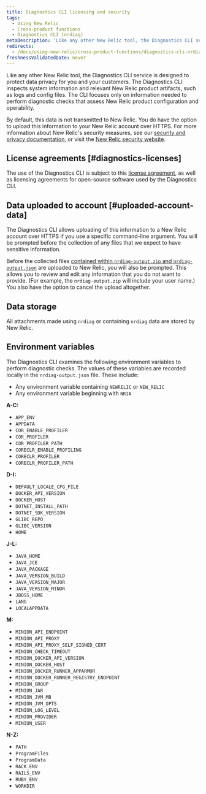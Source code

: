 ```yaml
---
title: Diagnostics CLI licensing and security
tags:
  - Using New Relic
  - Cross-product functions
  - Diagnostics CLI (nrdiag)
metaDescription: 'Like any other New Relic tool, the Diagnostics CLI service (nrdiag) is designed to protect data privacy for you and your customers.'
redirects:
  - /docs/using-new-relic/cross-product-functions/diagnostics-cli-nrdiag/diagnostics-cli-licensing-security
freshnessValidatedDate: never
---
```


Like any other New Relic tool, the Diagnostics CLI service is designed to protect data privacy for you and your customers. The Diagnostics CLI inspects system information and relevant New Relic product artifacts, such as logs and config files. The CLI focuses only on information needed to perform diagnostic checks that assess New Relic product configuration and operability.

By default, this data is not transmitted to New Relic. You do have the option to upload this information to your New Relic account over HTTPS. For more information about New Relic's security measures, see our [security and privacy documentation](/docs/security/security-privacy/data-privacy/data-privacy-new-relic), or visit the [New Relic security website](https://newrelic.com/security).

## License agreements [#diagnostics-licenses]

The use of the Diagnostics CLI is subject to this [license agreement](/docs/licenses/license-information/other-licenses/new-relic-diagnostics-licenses), as well as licensing agreements for open-source software used by the Diagnostics CLI.

## Data uploaded to account [#uploaded-account-data]

The Diagnostics CLI allows uploading of this information to a New Relic account over HTTPS if you use a specific command-line argument. You will be prompted before the collection of any files that we expect to have sensitive information.

Before the collected files [contained within `nrdiag-output.zip` and `nrdiag-output.json`](/docs/using-new-relic/cross-product-functions/diagnostics-cli-nrdiag/interpret-nrdiag-output) are uploaded to New Relic, you will also be prompted. This allows you to review and edit any information that you do not want to provide. (For example, the `nrdiag-output.zip` will include your user name.) You also have the option to cancel the upload altogether.

## Data storage

All attachments made using `nrdiag` or containing `nrdiag` data are stored by New Relic.

## Environment variables

The Diagnostics CLI examines the following environment variables to perform diagnostic checks. The values of these variables are recorded locally in the `nrdiag-output.json` file. These include:

* Any environment variable containing `NEWRELIC` or `NEW_RELIC`
* Any environment variable beginning with `NRIA`

<DoNotTranslate>**A-C:**</DoNotTranslate>

* `APP_ENV`
* `APPDATA`
* `COR_ENABLE_PROFILER`
* `COR_PROFILER`
* `COR_PROFILER_PATH`
* `CORECLR_ENABLE_PROFILING`
* `CORECLR_PROFILER`
* `CORECLR_PROFILER_PATH`

<DoNotTranslate>**D-I:**</DoNotTranslate>

* `DEFAULT_LOCALE_CFG_FILE`
* `DOCKER_API_VERSION`
* `DOCKER_HOST`
* `DOTNET_INSTALL_PATH`
* `DOTNET_SDK_VERSION`
* `GLIBC_REPO`
* `GLIBC_VERSION`
* `HOME`

<DoNotTranslate>**J-L:**</DoNotTranslate>

* `JAVA_HOME`
* `JAVA_JCE`
* `JAVA_PACKAGE`
* `JAVA_VERSION_BUILD`
* `JAVA_VERSION_MAJOR`
* `JAVA_VERSION_MINOR`
* `JBOSS_HOME`
* `LANG`
* `LOCALAPPDATA`

<DoNotTranslate>**M:**</DoNotTranslate>

* `MINION_API_ENDPOINT`
* `MINION_API_PROXY`
* `MINION_API_PROXY_SELF_SIGNED_CERT`
* `MINION_CHECK_TIMEOUT`
* `MINION_DOCKER_API_VERSION`
* `MINION_DOCKER_HOST`
* `MINION_DOCKER_RUNNER_APPARMOR`
* `MINION_DOCKER_RUNNER_REGISTRY_ENDPOINT`
* `MINION_GROUP`
* `MINION_JAR`
* `MINION_JVM_MB`
* `MINION_JVM_OPTS`
* `MINION_LOG_LEVEL`
* `MINION_PROVIDER`
* `MINION_USER`

<DoNotTranslate>**N-Z:**</DoNotTranslate>

* `PATH`
* `ProgramFiles`
* `ProgramData`
* `RACK_ENV`
* `RAILS_ENV`
* `RUBY_ENV`
* `WORKDIR`
